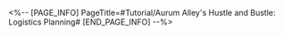 <%-- [PAGE_INFO]
PageTitle=#Tutorial/Aurum Alley's Hustle and Bustle: Logistics Planning#
[END_PAGE_INFO] --%>
{{Tutorial
|sort      = 801105
|title     = Aurum Alley's Hustle and Bustle: Logistics Planning
|subtitle  = 
|type      = 
|about     = 
|image1    = Tutorial Aurum Alley's Hustle and Bustle Logistics Planning 1.png{{subst:void|<!--$UPLOAD:<<SpriteOutput/TutorialPic/TutorialPage_801105.png>-<Tutorial Aurum Alley's Hustle and Bustle Logistics Planning 1.png>-<Tutorial Files>>-->}}
|text1     = Plan a route from the {{Color|h|nobold=1|store}} to the {{Color|h|nobold=1|docks}} to provide the docks with {{Color|h|nobold=1|goods}} and {{Color|h|nobold=1|orders}}
|image2    = Tutorial Aurum Alley's Hustle and Bustle Logistics Planning 2.png{{subst:void|<!--$UPLOAD:<<SpriteOutput/TutorialPic/TutorialPage_801106.png>-<Tutorial Aurum Alley's Hustle and Bustle Logistics Planning 2.png>-<Tutorial Files>>-->}}
|text2     = Start from the store or the end of the route, and hold and drag to form a route to the docks. {{Color|h|nobold=1|The shorter the route, the higher the score}}
|image3    = Tutorial Aurum Alley's Hustle and Bustle Logistics Planning 3.png{{subst:void|<!--$UPLOAD:<<SpriteOutput/TutorialPic/TutorialPage_801107.png>-<Tutorial Aurum Alley's Hustle and Bustle Logistics Planning 3.png>-<Tutorial Files>>-->}}
|text3     = Plan a route and use the {{Color|h|nobold=1|route advantages}} to {{Color|h|nobold=1|increase the logistic score}} of the route
|image4    = Tutorial Aurum Alley's Hustle and Bustle Logistics Planning 4.png{{subst:void|<!--$UPLOAD:<<SpriteOutput/TutorialPic/TutorialPage_801108.png>-<Tutorial Aurum Alley's Hustle and Bustle Logistics Planning 4.png>-<Tutorial Files>>-->}}
|text4     = Complete specific Streetside Events to generate {{Color|h|nobold=1|new route advantages}} in the courier network and obtain higher logistic score
}}